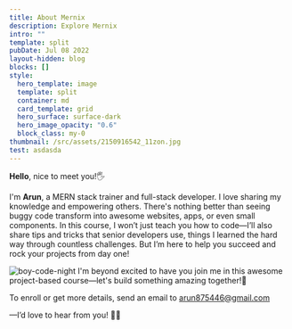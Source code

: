 ```yaml
---
title: About Mernix
description: Explore Mernix
intro: ""
template: split
pubDate: Jul 08 2022
layout-hidden: blog
blocks: []
style:
  hero_template: image
  template: split
  container: md
  card_template: grid
  hero_surface: surface-dark
  hero_image_opacity: "0.6"
  block_class: my-0
thumbnail: /src/assets/2150916542_11zon.jpg
test: asdasda
---
```


**Hello**, nice to meet you!🖐

I'm **Arun**, a MERN stack trainer and full-stack developer. I love sharing my knowledge and empowering others. There's nothing better than seeing buggy code transform into awesome websites, apps, or even small components. In this course, I won’t just teach you how to code—I’ll also share tips and tricks that senior developers use, things I learned the hard way through countless challenges. But I’m here to help you succeed and rock your projects from day one!

![boy-code-night](/src/assets/boynightcode.jpg) I'm beyond excited to have you join me in this awesome project-based course—let's build something amazing together!🥳

To enroll or get more details, send an email to [arun875446@gmail.com](mailto:arun875446@gmail.com)

—I’d love to hear from you! 👋🏻
